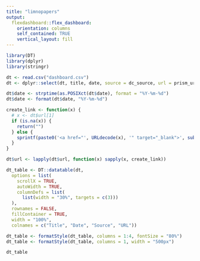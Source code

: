 ```yaml
---
title: "limnopapers"
output: 
  flexdashboard::flex_dashboard:
    orientation: columns
    self_contained: TRUE
    vertical_layout: fill
---
```


```r
library(DT)
library(dplyr)
library(stringr)
```


```r
dt <- read.csv("dashboard.csv")
dt <- dplyr::select(dt, title, date, source = dc_source, url = prism_url)

dt$date <- strptime(as.POSIXct(dt$date), format = "%Y-%m-%d")
dt$date <- format(dt$date, "%Y-%m-%d")

create_link <- function(x) {
  # x <- dt$url[1]
  if (is.na(x)) {
    return("")
  } else {
    sprintf(paste0('<a href="', URLdecode(x), '" target="_blank">', substr(x, 1, 25), "</a>"))
  }
}

dt$url <- lapply(dt$url, function(x) sapply(x, create_link))

dt_table <- DT::datatable(dt,
  options = list(
    scrollX = TRUE,
    autoWidth = TRUE,
    columnDefs = list(
      list(width = "30%", targets = c(3)))
  ),
  rownames = FALSE,
  fillContainer = TRUE,
  width = "100%",
  colnames = c("Title", "Date", "Source", "URL"))

dt_table <- formatStyle(dt_table, columns = 1:4, fontSize = "80%")
dt_table <- formatStyle(dt_table, columns = 1, width = "500px")

dt_table
```
